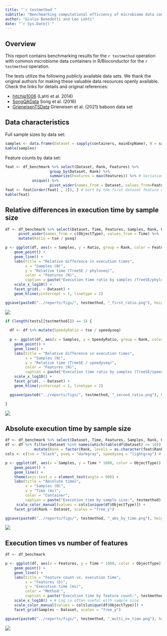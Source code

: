 ```yaml
---
title: "`r testmethod`"
subtitle: "Benchmarking computational efficiency of microbiome data containers"
author: "Giulio Benedetti and Leo Lahti"
date: "`r Sys.Date()`"
---
```


## Overview

This report contains benchmarking results for the `r testmethod`
operation with common microbiome data containers in R/Bioconductor for
the `r testmethod` operation.

The tests utilize the following publicly available data sets. We thank
the original authors for making these valuable data resources openly
available. Check the links for details and original references:

- [hitchip1006](https://github.com/microbiome/miaTime/blob/master/R/data.R) (Lahti et al. 2014)
- [SongQAData](https://microbiome.github.io/microbiomeDataSets/reference/SongQAData.html) Song et al. (2016)
- [GrieneisenTSData](https://microbiome.github.io/microbiomeDataSets/reference/GrieneisenTSData.html) Grieneisen et al. (2021) baboon data set

## Data characteristics

Full sample sizes by data set:

```r
samples <- data.frame(Dataset = sapply(containers, mainExpName), N = sapply(containers, ncol)) %>% arrange(N)
kable(samples)
```

Feature counts by data set:

```r
feat <- df_benchmark %>% select(Dataset, Rank, Features) %>%
     	            group_by(Dataset, Rank) %>%
                    summarize(Features = max(Features)) %>% # Variation due to removing zero rows & cols per round
		    unique() %>%
                    pivot_wider(names_from = Dataset, values_from=Features, values_fill = 0)
feat <- feat[order(feat[ , 2]), ] # Sort by the first dataset feature counts
kable(feat)
```

## Relative differences in execution time by sample size

```r
df <- df_benchmark %>% select(Dataset, Time, Features, Samples, Rank, ObjectType) %>% 
      pivot_wider(names_from = c(ObjectType), values_from = Time) %>% 
      mutate(Ratio = tse / pseq) 

p <- ggplot(df, aes(x = Samples, y = Ratio, group = Rank, color = Features)) + 
    geom_point() + 
    geom_line() +
    labs(title = "Relative difference in execution times",
         x = "Samples (N)",
         y = "Relative time (TreeSE / phyloseq)",
         color = "Features (N)",
         caption = paste("Execution time ratio by samples (TreeSE/phyloseq): ", testmethod)) +
    scale_x_log10() +
    facet_grid(. ~ Dataset) + 
    geom_hline(yintercept = 1, linetype = 2) 

ggsave(paste0("../reports/figs/", testmethod, "_first_ratio.png"), height = 5, width = 4 * length(containers))
```

![](figs/"testmethod"_first_ratio.png)

```r
if (length(tests[[testmethod]]) == 3) {
  
  df <- df %>% mutate(SpeedyRatio = tse / speedyseq)
  
  p <- ggplot(df, aes(x = Samples, y = SpeedyRatio, group = Rank, color = Features)) + 
    geom_point() + 
    geom_line() +
    labs(title = "Relative difference in execution times",
         x = "Samples (N)",
         y = "Relative time (TreeSE / speedyseq)",
         color = "Features (N)",
         caption = paste("Execution time ratio by samples (TreeSE/speedyseq): ", testmethod)) +
    scale_x_log10() +
    facet_grid(. ~ Dataset) + 
    geom_hline(yintercept = 1, linetype = 2) 

  ggsave(paste0("../reports/figs/", testmethod, "_second_ratio.png"), height = 5, width = 4 * length(containers))

}
```

![](figs/"testmethod"_second_ratio.png)

## Absolute execution time by sample size

```r
df <- df_benchmark %>% select(Dataset, Time, Features, Samples, Rank, ObjectType)
df <- df %>% filter(Dataset %in% names(which(table(df$Dataset) >= 10))) %>%
             mutate(Rank = factor(Rank, levels = as.character(feat$Rank)))
cols <- c(tse = "black", pseq = "darkgray", speedyseq = "lightgray") # Ensure colors always in same order

p <- ggplot(df, aes(x = Samples, y = Time * 1000, color = ObjectType)) + 
    geom_point() + 
    geom_line() +
    theme(axis.text.x = element_text(angle = 90)) + 
    labs(title = "Absolute times",
         x = "Samples (N)",
         y = "Time (ms)",
         color = "Container",
         caption = paste("Execution time by sample size:", testmethod)) +
	 scale_color_manual(values = cols[unique(df$ObjectType)]) + 
    facet_grid(Rank ~ Dataset, scales = "free_y") 

ggsave(paste0("../reports/figs/", testmethod, "_abs_by_time.png"), height = 13, width = 3 * length(containers))
```

![](figs/"testmethod"_abs_by_time.png)

## Execution times vs number of features

```r
df <- df_benchmark 

p <- ggplot(df, aes(x = Features, y = Time * 1000, color = ObjectType)) + 
    geom_point() + 
    geom_line() +
    labs(title = "Feature count vs. execution time",
         x = "Features (D)",
         y = "Execution time (ms)",
         color = "Method:",
         caption = paste("Execution time by feature count:", testmethod)) +
    scale_x_log10() + # Log is often useful with sample size
    scale_color_manual(values = cols[unique(df$ObjectType)]) +     
    facet_grid(Samples ~ Dataset, scales = "free_y")

ggsave(paste0("../reports/figs/", testmethod, "_multi_ex_time.png"), height = 13, width = 3 * length(containers))
```

![](figs/"testmethod"_multi_ex_time.png)
